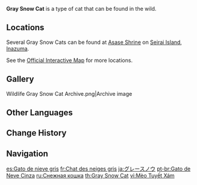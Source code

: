 {{About|the wildlife|the furnishing|Gray Snow Cat (Furnishing)}}
{{Wildlife Infobox
|image       = Gray Snow Cat Icon.png
|type        = Wildlife
|family      = Beasts
|group       = Cats
|location    = 
|description = An agile and wise soul, endowed since birth with a well-maintained elegance and pride.<br>"Mommy, look, that kitty looks like a dirty wee ball of snow!" This mischievous cat's name did indeed originate from a young child's faux-pas. Gray Snow Cats are very playful creatures, and any time or place can become a war-zone for their frolicking &mdash; much to the chagrin of their owners, who must always then give them baths.
}}
'''Gray Snow Cat''' is a type of cat that can be found in the wild.

==Locations==
Several Gray Snow Cats can be found at [[Asase Shrine]] on [[Seirai Island]], [[Inazuma]].

See the [https://act.hoyolab.com/ys/app/interactive-map/index.html#/map/2?shown_types=289 Official Interactive Map] for more locations.

==Gallery==
<gallery>
Wildlife Gray Snow Cat Archive.png|Archive image
</gallery>

==Other Languages==
{{Other Languages
|en      = Gray Snow Cat
|zhs     = 灰雪猫
|zhs_rm  = Huīxuě Māo
|zht     = 灰雪貓
|zht_rm  = Huīxuě Māo
|zh_tl   = 
|ja      = グレースノウ
|ja_rm   = Guree Sunou
|ja_tl   = Gray Snow
|ko      = 잿빛 고양이
|ko_tl   = Ashy Cat
|es      = Gato de nieve gris
|es_tl   = Gray Snow Cat
|fr      = Chat des neiges gris
|fr_tl   = Gray Snow Cat
|ru      = Снежная кошка
|ru_tl   = Snow Cat
|th      = Gray Snow Cat
|vi      = Mèo Tuyết Xám
|vi_tl   = Gray Snow Cat
|de      = Graue Katze
|de_tl   = Gray Cat
|id      = Gray Snow Cat
|pt      = Gato de Neve Cinza
|pt_tl   = 
|tr      = Gri Kar Kedisi
|tr_tl   = Gray Snow Cat
|it      = Gatto grigio delle nevi
|it_tl   = 
}}

==Change History==
{{Change History|1.0}}

==Navigation==
{{Wildlife Navbox}}

[[es:Gato de nieve gris]]
[[fr:Chat des neiges gris]]
[[ja:グレースノウ]]
[[pt-br:Gato de Neve Cinza]]
[[ru:Снежная кошка]]
[[th:Gray Snow Cat]]
[[vi:Mèo Tuyết Xám]]